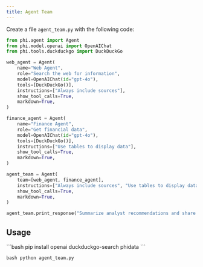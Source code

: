 ```yaml
---
title: Agent Team
---
```


Create a file `agent_team.py` with the following code:

```python agent_team.py
from phi.agent import Agent
from phi.model.openai import OpenAIChat
from phi.tools.duckduckgo import DuckDuckGo

web_agent = Agent(
    name="Web Agent",
    role="Search the web for information",
    model=OpenAIChat(id="gpt-4o"),
    tools=[DuckDuckGo()],
    instructions=["Always include sources"],
    show_tool_calls=True,
    markdown=True,
)

finance_agent = Agent(
    name="Finance Agent",
    role="Get financial data",
    model=OpenAIChat(id="gpt-4o"),
    tools=[DuckDuckGo()],
    instructions=["Use tables to display data"],
    show_tool_calls=True,
    markdown=True,
)

agent_team = Agent(
    team=[web_agent, finance_agent],
    instructions=["Always include sources", "Use tables to display data"],
    show_tool_calls=True,
    markdown=True,
)

agent_team.print_response("Summarize analyst recommendations and share the latest news for NVDA", stream=True)
```

## Usage

<Steps>
  <Snippet file="create-venv-step.mdx" />

<Step title="Install libraries">
  ```bash pip install openai duckduckgo-search phidata ```
</Step>

<Step title="Run the agent">```bash python agent_team.py ```</Step>

</Steps>
